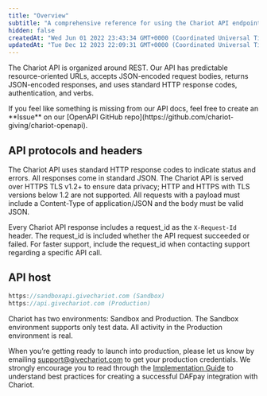 ```yaml
---
title: "Overview"
subtitle: "A comprehensive reference for using the Chariot API endpoints"
hidden: false
createdAt: "Wed Jun 01 2022 23:43:34 GMT+0000 (Coordinated Universal Time)"
updatedAt: "Tue Dec 12 2023 22:09:31 GMT+0000 (Coordinated Universal Time)"
---
```

The Chariot API is organized around REST. Our API has predictable resource-oriented URLs, accepts JSON-encoded request bodies, returns JSON-encoded responses, and uses standard HTTP response codes, authentication, and verbs.

<Note title="Issues, Ideas or Feedback">
 If you feel like something is missing from our API docs, feel free to create an **Issue** on our [OpenAPI GitHub repo](https://github.com/chariot-giving/chariot-openapi).
</Note>

## API protocols and headers

The Chariot API uses standard HTTP response codes to indicate status and errors.
All responses come in standard JSON. The Chariot API is served over HTTPS TLS v1.2+ to ensure data privacy; HTTP and HTTPS with TLS versions below 1.2 are not supported.
All requests with a payload must include a Content-Type of application/JSON and the body must be valid JSON.

Every Chariot API response includes a request_id as the `X-Request-Id` header.
The request_id is included whether the API request succeeded or failed.
For faster support, include the request_id when contacting support regarding a specific API call.

## API host

```javascript Server.js
https://sandboxapi.givechariot.com (Sandbox)
https://api.givechariot.com (Production)
```

Chariot has two environments: Sandbox and Production.
The Sandbox environment supports only test data.
All activity in the Production environment is real.

When you’re getting ready to launch into production, please let us know by emailing [support@givechariot.com](mailto:support@givechariot.com) to get your production credentials.
We strongly encourage you to read through the [Implementation Guide](/implementation) to understand best practices for creating
a successful DAFpay integration with Chariot.
